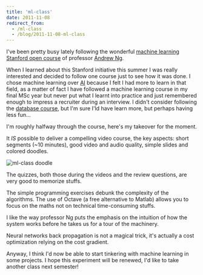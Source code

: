 ```yaml
---
title: 'ml-class'
date: 2011-11-08
redirect_from:
  - /ml-class
  - /blog/2011-11-08-ml-class
---
```


I've been pretty busy lately following the wonderful
[machine learning Stanford open course](http://www.ml-class.org/) of professor
[Andrew Ng](http://ai.stanford.edu/~ang/).

When I learned about this Stanford initiative this summer I was really
interested and decided to follow one course just to see how it was done. I chose
machine learning over [AI](https://www.ai-class.com/) because I felt I had more
to learn in that field, as a matter of fact I have followed a machine learning
course in my final MSc year but never put what I learnt into practice and just
remembered enough to impress a recruiter during an interview. I didn't consider
following the [database course](http://www.db-class.org/), but I'm sure I'ld
have learn more, but perhaps having less fun...

I'm roughly halfway through the course, here's my takeover for the moment.

It _IS_ possible to deliver a compelling video course, the key aspects: short
segments (~10 minutes), good video and audio quality, simple slides and colored
doodles.

![ml-class doodle](/content/2011-11-08-ml-class/ml-class.png)

The quizzes, both those during the videos and the review questions, are very
good to memorize stuffs.

The simple programming exercises debunk the complexity of the algorithms. The
use of Octave (a free alternative to Matlab) allows you to focus on the maths
not on technical time-consuming stuffs.

I like the way professor Ng puts the emphasis on the intuition of how the system
works before he takes us for a tour of the machinery.

Neural networks back propagation is not a magical trick, it's actually a cost
optimization relying on the cost gradient.

Anyway, I think I'd now be able to start tinkering with machine learning in some
projects. I hope this experiment will be renewed, I'd like to take another class
next semester!
